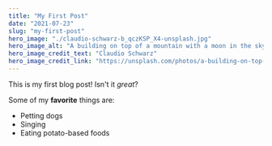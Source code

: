 ```yaml
---
title: "My First Post"
date: "2021-07-23"
slug: "my-first-post"
hero_image: "./claudio-schwarz-b_qczKSP_X4-unsplash.jpg"
hero_image_alt: "A building on top of a mountain with a moon in the sky"
hero_image_credit_text: "Claudio Schwarz"
hero_image_credit_link: "https://unsplash.com/photos/a-building-on-top-of-a-mountain-with-a-moon-in-the-sky-b_qczKSP_X4"
---
```


This is my first blog post! Isn't it *great*?

Some of my **favorite** things are:

* Petting dogs
* Singing
* Eating potato-based foods